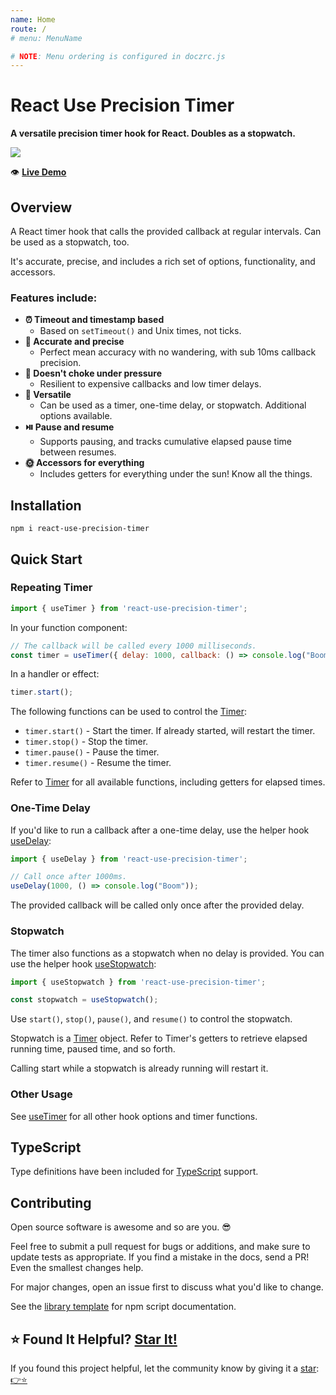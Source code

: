 ```yaml
---
name: Home
route: /
# menu: MenuName

# NOTE: Menu ordering is configured in doczrc.js
---
```




<div style={{
	display: 'flex',
	alignItems: 'center',
}}>
  <div>
    <h1>React Use Precision Timer</h1>
  </div>
  <div>
    <a href="https://github.com/devboldly/react-use-precision-timer/" target="_blank" rel="noopener noreferrer">
      <SvgIcon src={githubSvg} size={28} style={{ margin: '0 0 0 20px' }} />
    </a>
  </div>
</div>

**A versatile precision timer hook for React. Doubles as a stopwatch.**

<a href="https://devboldly.github.io/react-use-precision-timer/demo"><img src={demoGif} /></a>

👁️ **[Live Demo](/demo)**

## Overview

A React timer hook that calls the provided callback at regular intervals. Can be used as a stopwatch, too.

It's accurate, precise, and includes a rich set of options, functionality, and accessors.

### Features include:

- **⏰ Timeout and timestamp based**
  - Based on `setTimeout()` and Unix times, not ticks.
- **🎯 Accurate and precise**
  - Perfect mean accuracy with no wandering, with sub 10ms callback precision.
- **💪 Doesn't choke under pressure**
  - Resilient to expensive callbacks and low timer delays.
- **🧰 Versatile**
  - Can be used as a timer, one-time delay, or stopwatch. Additional options available.
- **⏯️ Pause and resume**
  - Supports pausing, and tracks cumulative elapsed pause time between resumes.
- **🌞 Accessors for everything**
  - Includes getters for everything under the sun! Know all the things.

## Installation

```
npm i react-use-precision-timer
```

## Quick Start

### Repeating Timer

```jsx
import { useTimer } from 'react-use-precision-timer';
```

In your function component: 

```jsx
// The callback will be called every 1000 milliseconds.
const timer = useTimer({ delay: 1000, callback: () => console.log("Boom") });
```

In a handler or effect: 

```jsx
timer.start();
```

The following functions can be used to control the [Timer](/useTimer#timer):

- `timer.start()` - Start the timer. If already started, will restart the timer.
- `timer.stop()` - Stop the timer.
- `timer.pause()` - Pause the timer.
- `timer.resume()` - Resume the timer.

Refer to [Timer](/useTimer#timer) for all available functions, including getters for elapsed times.

### One-Time Delay

If you'd like to run a callback after a one-time delay, use the helper hook [useDelay](/useDelay):

```jsx
import { useDelay } from 'react-use-precision-timer';
```

```jsx
// Call once after 1000ms.
useDelay(1000, () => console.log("Boom"));
```

The provided callback will be called only once after the provided delay.

### Stopwatch

The timer also functions as a stopwatch when no delay is provided. You can use the helper hook [useStopwatch](/useStopwatch):

```jsx
import { useStopwatch } from 'react-use-precision-timer';
```

```jsx
const stopwatch = useStopwatch();
```

Use `start()`, `stop()`, `pause()`, and `resume()` to control the stopwatch.

Stopwatch is a [Timer](/useTimer#timer) object. Refer to Timer's getters to retrieve elapsed running time, paused time, and so forth.

Calling start while a stopwatch is already running will restart it.

### Other Usage

See [useTimer](/useTimer) for all other hook options and timer functions.

## TypeScript

Type definitions have been included for [TypeScript](https://www.typescriptlang.org/) support.

## Contributing

Open source software is awesome and so are you. 😎

Feel free to submit a pull request for bugs or additions, and make sure to update tests as appropriate. If you find a mistake in the docs, send a PR! Even the smallest changes help.

For major changes, open an issue first to discuss what you'd like to change.

See the [library template](https://tinyurl.com/ya3k258d) for npm script documentation.

## ⭐ Found It Helpful? [Star It!](https://github.com/devboldly/react-use-precision-timer/stargazers)

If you found this project helpful, let the community know by giving it a [star](https://github.com/devboldly/react-use-precision-timer/stargazers): [👉⭐](https://github.com/devboldly/react-use-precision-timer/stargazers)